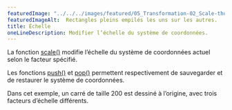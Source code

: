 ---
featuredImage: "../../../images/featured/05_Transformation-02_Scale-thumbnail.png"
featuredImageAlt:  Rectangles pleins empilés les uns sur les autres.
title: Échelle
oneLineDescription: Modifier l’échelle du système de coordonnées.
---

La fonction
<a href="https://p5js.org/reference/p5/scale">scale()</a>
modifie l’échelle du système de coordonnées actuel selon le facteur spécifié.

Les fonctions
<a href="https://p5js.org/reference/p5/push">push()</a>
et
<a href="https://p5js.org/reference/p5/pop">pop()</a>
permettent respectivement de sauvegarder et de restaurer le système de coordonnées.

Dans cet exemple, un carré de taille 200 est dessiné à l’origine, avec trois facteurs d’échelle différents.

